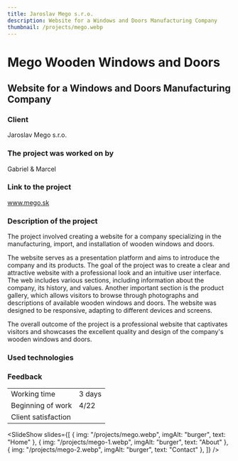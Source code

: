 ```yaml
---
title: Jaroslav Mego s.r.o.
description: Website for a Windows and Doors Manufacturing Company
thumbnail: /projects/mego.webp
---
```



# Mego Wooden Windows and Doors

## Website for a Windows and Doors Manufacturing Company

### Client

Jaroslav Mego s.r.o.

### The project was worked on by

Gabriel & Marcel

### Link to the project

www.mego.sk

### Description of the project

The project involved creating a website for a company specializing in the manufacturing, import, and installation of wooden windows and doors.

The website serves as a presentation platform and aims to introduce the company and its products. The goal of the project was to create a clear and attractive website with a professional look and an intuitive user interface. The web includes various sections, including information about the company, its history, and values. Another important section is the product gallery, which allows visitors to browse through photographs and descriptions of available wooden windows and doors. The website was designed to be responsive, adapting to different devices and screens.

The overall outcome of the project is a professional website that captivates visitors and showcases the excellent quality and design of the company's wooden windows and doors.

### Used technologies

<div class="not-prose mt-5 flex flex-wrap gap-7">
  <Technology name="HTML" color="#eb6539" size={40}>
    <Icon name="vscode-icons:file-type-html" size={40} />
  </Technology>
  <Technology name="CSS" color="#cf6e9e" size={40}>
    <Icon name="vscode-icons:file-type-sass" size={40} />
  </Technology>
  <Technology name="JavaScript" color="#f6e12d" size={40}>
    <Icon name="vscode-icons:file-type-js-official" size={40} />
  </Technology>
</div>

### Feedback

|                     |                            |
| ------------------- | -------------------------- |
| Working time        | 3 days                     |
| Beginning of work   | 4/22                       |
| Client satisfaction | <StarsRating rating={5} /> |

<SlideShow
  slides={[
    { img: "/projects/mego.webp", imgAlt: "burger", text: "Home" },
    { img: "/projects/mego-1.webp", imgAlt: "burger", text: "About" },
    { img: "/projects/mego-2.webp", imgAlt: "burger", text: "Contact" },
  ]}
/>
